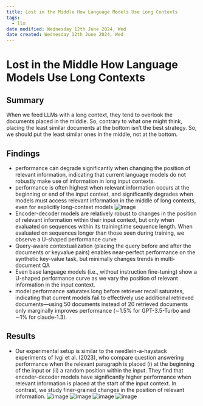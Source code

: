 ```yaml
---
title: Lost in the Middle How Language Models Use Long Contexts
tags:
  - llm
date modified: Wednesday 12th June 2024, Wed
date created: Wednesday 12th June 2024, Wed
---
```


# Lost in the Middle How Language Models Use Long Contexts


## Summary
When we feed LLMs with a long context, they tend to overlook the documents placed in the middle.
So, contrary to what one might think, placing the least similar documents at the bottom isn't the best strategy.
So, we should put the least similar ones in the middle, not at the bottom.

## Findings
- performance can degrade significantly when changing the position of relevant information, indicating that current language models do not robustly make use of information in long input contexts.
- performance is often highest when relevant information occurs at the beginning or end of the input context, and significantly degrades when models must access relevant information in the middle of long contexts, even for explicitly long-context models
![image](images/42e26675303c2bf8a5b1e68f5c4e4484cb0e634c.png)
- Encoder-decoder models are relatively robust to changes in the position of relevant information within their input context, but only when evaluated on sequences within its trainingtime sequence length. When evaluated on sequences longer than those seen during training, we observe a U-shaped performance curve
- Query-aware contextualization (placing the query before and after the documents or keyvalue pairs) enables near-perfect performance on the synthetic key-value task, but minimally changes trends in multi-document QA
- Even base language models (i.e., without instruction fine-tuning) show a U-shaped performance curve as we vary the position of relevant information in the input context.
- model performance saturates long before retriever recall saturates, indicating that current models fail to effectively use additional retrieved documents---using 50 documents instead of 20 retrieved documents only marginally improves performance (∼1.5% for GPT-3.5-Turbo and ∼1% for claude-1.3).

## Results
- Our experimental setup is similar to the needlein-a-haystack experiments of Ivgi et al. (2023), who compare question answering performance when the relevant paragraph is placed (i) at the beginning of the input or (ii) a random position within the input. They find that encoder-decoder models have significantly higher performance when relevant information is placed at the start of the input context. In contrast, we study finer-grained changes in the position of relevant information.
![image](images/43dcfe3e987eba02b8cc38912ea0322278d32abe.png)
![image](images/e6b8ab994d50ce71a2c4319daab52c2ef17b0396.png)
![image](images/1e1d65e2089d25cdb0421ba84b96960ca06506b8.png)
![image](images/9b573b7407b4bf70b4009787d7c9786d8e8ab392.png)
